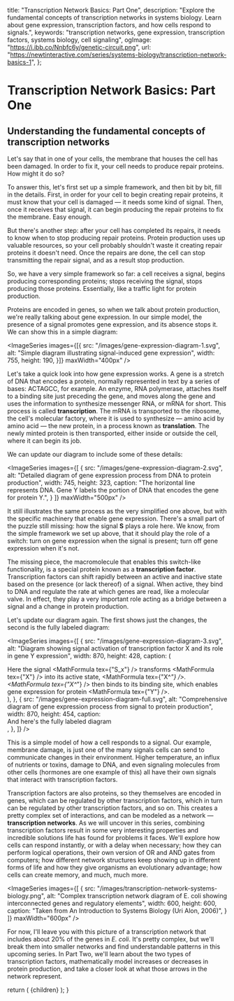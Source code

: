 
  title: "Transcription Network Basics: Part One",
  description: "Explore the fundamental concepts of transcription networks in systems biology. Learn about gene expression, transcription factors, and how cells respond to signals.",
  keywords: "transcription networks, gene expression, transcription factors, systems biology, cell signaling",
  ogImage: "https://i.ibb.co/Nnbfc6y/genetic-circuit.png",
  url: "https://newtinteractive.com/series/systems-biology/transcription-network-basics-1",
};

# Transcription Network Basics: Part One

## Understanding the fundamental concepts of transcription networks

Let's say that in one of your cells, the membrane that houses the cell has been damaged. In order to fix it, your cell needs to produce repair proteins. How might it do so?

To answer this, let's first set up a simple framework, and then bit by bit, fill in the details. First, in order for your cell to begin creating repair proteins, it must know that your cell is damaged — it needs some kind of signal. Then, once it receives that signal, it can begin producing the repair proteins to fix the membrane. Easy enough.

But there's another step: after your cell has completed its repairs, it needs to know when to stop producing repair proteins. Protein production uses up valuable resources, so your cell probably shouldn't waste it creating repair proteins it doesn't need. Once the repairs are done, the cell can stop transmitting the repair signal, and as a result stop production.

So, we have a very simple framework so far: a cell receives a signal, begins producing corresponding proteins; stops receiving the signal, stops producing those proteins. Essentially, like a traffic light for protein production.

Proteins are encoded in genes, so when we talk about protein production, we're really talking about gene expression. In our simple model, the presence of a signal promotes gene expression, and its absence stops it. We can show this in a simple diagram:

<ImageSeries 
  images={[{
    src: "/images/gene-expression-diagram-1.svg",
    alt: "Simple diagram illustrating signal-induced gene expression",
    width: 755,
    height: 190,
  }]}
  maxWidth="400px"
/>

Let's take a quick look into how gene expression works. A gene is a stretch of DNA that encodes a protein, normally represented in text by a series of bases: ACTAGCC, for example. An enzyme, RNA polymerase, attaches itself to a binding site just preceding the gene, and moves along the gene and uses the information to synthesize messenger RNA, or mRNA for short. This process is called **transcription**. The mRNA is transported to the ribosome, the cell's molecular factory, where it is used to synthesize — amino acid by amino acid — the new protein, in a process known as **translation**. The newly minted protein is then transported, either inside or outside the cell, where it can begin its job.

We can update our diagram to include some of these details:

<ImageSeries
  images={[
    {
      src: "/images/gene-expression-diagram-2.svg",
      alt: "Detailed diagram of gene expression process from DNA to protein production",
      width: 745,
      height: 323,
      caption: "The horizontal line represents DNA. Gene Y labels the portion of DNA that encodes the gene for protein Y.",
    }
  ]}
  maxWidth="500px"
/>

It still illustrates the same process as the very simplified one above, but with the specific machinery that enable gene expression. There's a small part of the puzzle still missing: how the signal **S** plays a role here. We know, from the simple framework we set up above, that it should play the role of a switch: turn on gene expression when the signal is present; turn off gene expression when it's not.

The missing piece, the macromolecule that enables this switch-like functionality, is a special protein known as a **transcription factor**. Transcription factors can shift rapidly between an active and inactive state based on the presence (or lack thereof) of a signal. When active, they bind to DNA and regulate the rate at which genes are read, like a molecular valve. In effect, they play a very important role acting as a bridge between a signal and a change in protein production.

Let's update our diagram again. The first shows just the changes, the second is the fully labeled diagram:

<ImageSeries
  images={[
    {
      src: "/images/gene-expression-diagram-3.svg",
      alt: "Diagram showing signal activation of transcription factor X and its role in gene Y expression",
      width: 870,
      height: 428,
      caption: (
        <div>
          Here the signal <MathFormula tex={"S_x"} /> transforms <MathFormula tex={"X"} /> into its active state, <MathFormula tex={"X^*"} />. <MathFormula tex={"X^*"} /> then binds to its binding site, which enables gene expression for protein <MathFormula tex={"Y"} />.
        </div>
      ),
    },
    {
      src: "/images/gene-expression-diagram-full.svg",
      alt: "Comprehensive diagram of gene expression process from signal to protein production",
      width: 870,
      height: 454,
      caption: <div className="mb-5">And here's the fully labeled diagram</div>,
    },
  ]}
/>

This is a simple model of how a cell responds to a signal. Our example, membrane damage, is just one of the many signals cells can send to communicate changes in their environment. Higher temperature, an influx of nutrients or toxins, damage to DNA, and even signaling molecules from other cells (hormones are one example of this) all have their own signals that interact with transcription factors.

Transcription factors are also proteins, so they themselves are encoded in genes, which can be regulated by other transcription factors, which in turn can be regulated by other transcription factors, and so on. This creates a pretty complex set of interactions, and can be modeled as a network — **transcription networks**. As we will uncover in this series, combining transcription factors result in some very interesting properties and incredible solutions life has found for problems it faces. We'll explore how cells can respond instantly, or with a delay when necessary; how they can perform logical operations, their own version of OR and AND gates from computers; how different network structures keep showing up in different forms of life and how they give organisms an evolutionary advantage; how cells can create memory, and much, much more.

<ImageSeries
  images={[
    {
      src: "/images/transcription-network-systems-biology.png",
      alt: "Complex transcription network diagram of E. coli showing interconnected genes and regulatory elements",
      width: 600,
      height: 600,
      caption: "Taken from An Introduction to Systems Biology (Uri Alon, 2006)",
    }
  ]}
  maxWidth="600px"
/>

For now, I'll leave you with this picture of a transcription network that includes about 20% of the genes in *E. coli*. It's pretty complex, but we'll break them into smaller networks and find understandable patterns in this upcoming series. In Part Two, we'll learn about the two types of transcription factors, mathematically model increases or decreases in protein production, and take a closer look at what those arrows in the network represent.

<ArticleNavigationContainer>
  <NextArticleLink 
    href="/series/systems-biology/transcription-network-basics-2"
    title="Transcription Network Basics: Part Two"
  />
</ArticleNavigationContainer>

<PostArticleSubscribe />

  return (
    <MdxLayout metadata={metadata}>{children}</MdxLayout>
  );
}

